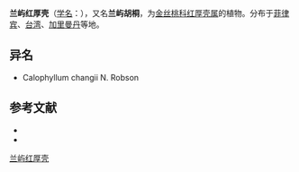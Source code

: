 {{Speciesbox
| name = 兰屿红厚壳
| status = 
| status_system = 
| image =
| genus = Calophyllum
| species = blancoi
| authority = Planch.
}}

'''兰屿红厚壳'''（[[学名|学名]]：{{lang|la|''Calophyllum blancoi''}}），又名'''兰屿胡桐'''，为[[金丝桃科|金丝桃科]][[红厚壳属|红厚壳属]]的植物。分布于[[菲律宾|菲律宾]]、[[台湾|台湾]]、[[加里曼丹|加里曼丹]]等地。

== 异名 ==
* Calophyllum changii N. Robson

== 参考文献 ==
<div class="references-small">
* {{TaiBNET| zh=蘭嶼胡桐 | id=204757 | binomial=Calophyllum blancoi | authority=Planchon, 1862 | var= | accessdate=2013-01-24}}
* {{cite web| url =http://www.bioinfo.cn/db05/KmzwSpecies.php?action=view&id=3787| title =兰屿红厚壳| work =《中国高等植物数据库全库》| publisher =中国科学院微生物研究所| author =昆明植物研究所| accessdate =2009-02-25| deadurl =yes| archiveurl =https://web.archive.org/web/20160305054948/http://www.bioinfo.cn/db05/KmzwSpecies.php?action=view&id=3787| archivedate =2016-03-05}}
</div>
{{Taxonbar|from=Q10893586}}

[[Category:红厚壳属|兰屿红厚壳]]


{{植物小作品}}